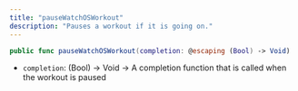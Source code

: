 ```yaml
---
title: "pauseWatchOSWorkout"
description: "Pauses a workout if it is going on."
---
```

```swift swift
public func pauseWatchOSWorkout(completion: @escaping (Bool) -> Void)

```

*   `completion`: (Bool) -> Void -> A completion function that is called when the workout is paused



